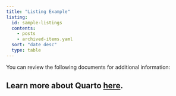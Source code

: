 ```yaml
---
title: "Listing Example"
listing:
  id: sample-listings
  contents:
    - posts
    - archived-items.yaml
  sort: "date desc"
  type: table
---
```


You can review the following documents for additional information:

::: {#sample-listings}
:::

## Learn more about Quarto [here](https://www.quarto.com).
